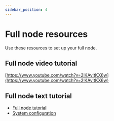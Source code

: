```yaml
---
sidebar_position: 4
---
```


# Full node resources

Use these resources to set up your full node. 

## Full node video tutorial


[https://www.youtube.com/watch?v=2lKAvltKX6w](https://www.youtube.com/watch?v=2lKAvltKX6w)

## Full node text tutorial

- [Full node tutorial](run-a-full-terra-node/README.mdx)
- [System configuration](run-a-full-terra-node/system-config.mdx)